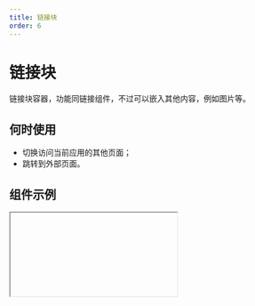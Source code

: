 ```yaml
---
title: 链接块
order: 6
---
```


# 链接块

链接块容器，功能同链接组件，不过可以嵌入其他内容，例如图片等。

## 何时使用

- 切换访问当前应用的其他页面；
- 跳转到外部页面。

## 组件示例


<Iframe url="https://www.aliwork.com/developer/link-block-v2?isRenderNav=false" />

## 组件属性


<AttrTable
  dataSource={[
    {
      attr: '链接类型',
      code: 'type',
      type: 'String',
      demo: '"page"',
      dafault: '',
      desc: '可选择跳转到内部页面或者跳转到外部链接',
    },
    {
      attr: '链接地址',
      code: 'url',
      type: 'String',
      demo: '"https://www.aliwork.com/"',
      dafault: '',
      desc: '添加一个链接地址,点击链接块即可跳转对应页面',
    },
    {
      attr: '新开页面',
      code: 'isBlank',
      type: 'Boolean',
      demo: 'false',
      dafault: '',
      desc: '可选值 false,true',
    },
    {
      attr: '是否禁用',
      code: 'disabled',
      type: 'Boolean',
      demo: 'false',
      dafault: '',
      desc: '可选值 false,true',
    },
    {
      attr: '携带参数',
      code: 'params',
      type: 'Object',
      demo: '{name:"张三",sex:"男"}',
      dafault: '',
      desc: 'url 查询参数,多用于页面跳转传参',
    },
    {
      attr: '当点击时',
      code: 'onClick',
      type: 'Function',
      demo: 'function onClick(ctx) {console.log('点击链接块');}',
      dafault: '',
      desc: '点击链接块触发的回调',
    },
  ]}
/>
